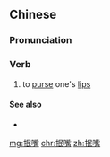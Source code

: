 ==Chinese==
{{zh-forms}}

===Pronunciation===
{{zh-pron
|m=mǐnzuǐ
|c=man5 zeoi2
|cat=v
}}

===Verb===
{{zh-verb}}

# to [[purse]] one's [[lip]]s

====See also====
* {{zh-l|撅嘴}}

[[mg:抿嘴]]
[[chr:抿嘴]]
[[zh:抿嘴]]